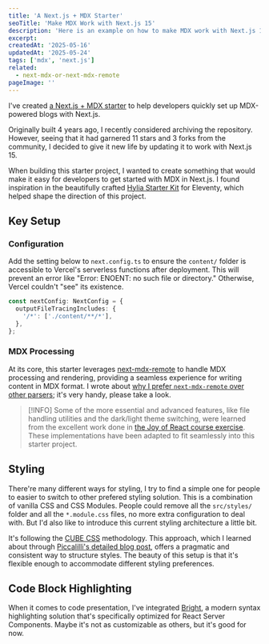 ```yaml
---
title: 'A Next.js + MDX Starter'
seoTitle: 'Make MDX Work with Next.js 15'
description: 'Here is an example on how to make MDX work with Next.js 15, also with light/dark theme switcher. Also a solution for Error: ENOENT: no such file or directory on Vercel'
excerpt:
createdAt: '2025-05-16'
updatedAt: '2025-05-24'
tags: ['mdx', 'next.js']
related:
  - next-mdx-or-next-mdx-remote
pageImage: ''
---
```


I've created [a Next.js + MDX starter](https://github.com/cyishere/nextjs-mdx-starter) to help developers quickly set up MDX-powered blogs with Next.js.

Originally built 4 years ago, I recently considered archiving the repository. However, seeing that it had garnered 11 stars and 3 forks from the community, I decided to give it new life by updating it to work with Next.js 15.

When building this starter project, I wanted to create something that would make it easy for developers to get started with MDX in Next.js. I found inspiration in the beautifully crafted [Hylia Starter Kit](https://hylia.website/) for Eleventy, which helped shape the direction of this project.

## Key Setup

### Configuration

Add the setting below to `next.config.ts` to ensure the `content/` folder is accessible to Vercel's serverless functions after deployment. This will prevent an error like "Error: ENOENT: no such file or directory." Otherwise, Vercel couldn't "see" its existence.

```ts
const nextConfig: NextConfig = {
  outputFileTracingIncludes: {
    '/*': ['./content/**/*'],
  },
};
```

### MDX Processing

At its core, this starter leverages [next-mdx-remote](https://github.com/hashicorp/next-mdx-remote) to handle MDX processing and rendering, providing a seamless experience for writing content in MDX format. I wrote about [why I prefer `next-mdx-remote` over other parsers](/blog/next-mdx-or-next-mdx-remote); it's very handy, please take a look.

> [!INFO] Some of the more essential and advanced features, like file handling utilities and the dark/light theme switching, were learned from the excellent work done in [the Joy of React course exercise](https://github.com/joy-of-react/project-blog). These implementations have been adapted to fit seamlessly into this starter project.

## Styling

There're many different ways for styling, I try to find a simple one for people to easier to switch to other prefered styling solution. This is a combination of vanilla CSS and CSS Modules. People could remove all the `src/styles/` folder and all the `*.module.css` files, no more extra configuration to deal with. But I'd also like to introduce this current styling architecture a little bit.

It's following the [CUBE CSS](https://cube.fyi/) methodology. This approach, which I learned about through [Piccalilli's detailed blog post](https://piccalil.li/blog/cube-css/), offers a pragmatic and consistent way to structure styles. The beauty of this setup is that it's flexible enough to accommodate different styling preferences.

## Code Block Highlighting

When it comes to code presentation, I've integrated [Bright](https://bright.codehike.org/), a modern syntax highlighting solution that's specifically optimized for React Server Components. Maybe it's not as customizable as others, but it's good for now.
